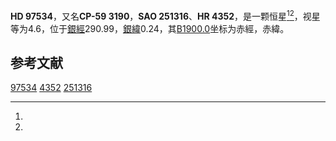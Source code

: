 {{Starbox begin
| name = HD 97534
}}
{{Starbox observe
| epoch = [[J2000.0|J2000.0]]
| constell = {{星座名待查}}<ref name=SIMBAD>{{cite web
 | url=http://simbad.u-strasbg.fr/simbad/sim-id?Ident=HR+4352
 | title=Pulsating variable Star
 | publisher=Centre de Données astronomiques de Strasbourg
 | work=SIMBAD
 | accessdate=2012-07-13
 | archive-date=2016-03-19
 | archive-url=https://web.archive.org/web/20160319021610/http://simbad.u-strasbg.fr/simbad/sim-id?Ident=HR+4352
 | dead-url=no
 }}</ref><ref name=DATA>{{cite web
 | url=http://vizier.u-strasbg.fr/viz-bin/VizieR-5?-out.add=.&-source=5050&-corr=PK=HR&-out.max=9999&HR=4352
 | title=VizieR Detailed Page
 | accessdate=2012-07-13
 | archive-date=2019-02-16
 | archive-url=https://web.archive.org/web/20190216122735/http://vizier.u-strasbg.fr/viz-bin/VizieR-5?-out.add=.&-source=5050&-corr=PK=HR&-out.max=9999&HR=4352
 | dead-url=no
 }}</ref>
| 星官 = 
| ra = {{RA|11|12|36}}<ref name=SIMBAD /><ref name=DATA />
| dec = {{DEC|-60|19|3}}<ref name=SIMBAD /><ref name=DATA />
| appmag_v = 4.6<ref name=SIMBAD /><ref name=DATA />
}}
{{Starbox character
| class = A6Iae<ref name=SIMBAD /><ref name=DATA />
| b-v = 0.55<ref name=SIMBAD /><ref name=DATA />
| u-b = 0.05<ref name=SIMBAD /><ref name=DATA />
| r-i = 0.38<ref name=SIMBAD /><ref name=DATA />
| variable = 
}}
{{Starbox astrometry
| radial_v = 0.05
| prop_mo_ra = -8
| parallax = 0.005
| p_error = 
}}
{{Starbox catalog
| names =CP-59 3190，[[SAO星表|SAO]] 251316，[[HD星表|HD]] 97534，[[HR星表|HR]] 4352}}
{{Starbox reference |Simbad=HR+4352}}
{{Starbox end}}

'''HD 97534'''，又名'''CP-59 3190'''，'''SAO 251316'''、'''HR 4352'''，是一颗恒星<ref name=SIMBAD /><ref name=DATA />，视星等为4.6，位于[[銀道座標系|銀經]]290.99，[[銀道座標系|銀緯]]0.24，其[[B1900.0|B1900.0]]坐标为赤經{{RA|11|8|18.5}}，赤緯{{DEC|-59|0.24|25}}。

== 参考文献 ==
{{reflist}}

{{star-stub}}

[[Category:HD和HDE天體|97534]]
[[Category:HR天體|4352]]
[[Category:SAO天體|251316]]